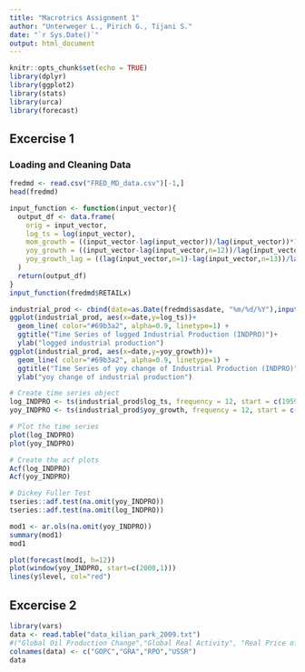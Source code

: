 ```yaml
---
title: "Macrotrics Assignment 1"
author: "Unterweger L., Pirich G., Tijani S."
date: "`r Sys.Date()`"
output: html_document
---
```


```r
knitr::opts_chunk$set(echo = TRUE)
library(dplyr)
library(ggplot2)
library(stats)
library(urca)
library(forecast)
```

## Excercise 1
### Loading and Cleaning Data
```r
fredmd <- read.csv("FRED_MD_data.csv")[-1,]
head(fredmd)
```

\textit{Create a function that takes a vector containing observations of a time series as input and returns a dataframe with the following transformed series in its columns as output:
– the original time series in its raw form.
– the log-transformed time series.
– month-on-month growth rates in percent.
– year-on-year growth rates in percent.
– the first lag of the year-on-year growth rates of the time series.}

```r
input_function <- function(input_vector){
  output_df <- data.frame(
    orig = input_vector,
    log_ts = log(input_vector),
    mom_growth = ((input_vector-lag(input_vector))/lag(input_vector))*100,
    yoy_growth = ((input_vector-lag(input_vector,n=12))/lag(input_vector,n=12))*100,
    yoy_growth_lag = ((lag(input_vector,n=1)-lag(input_vector,n=13))/lag(input_vector,n=1))*100
  )
  return(output_df)
}
input_function(fredmd$RETAILx)
```

\textit{Use the created function to create a dataframe with the various transformation for US industrial production (mnemonic INDPRO), plot the logged time series and the yearly changes produced by the function. Briefly describe the properties of the time series.}
```r
industrial_prod <- cbind(date=as.Date(fredmd$sasdate, "%m/%d/%Y"),input_function(fredmd$INDPRO))
ggplot(industrial_prod, aes(x=date,y=log_ts))+
  geom_line( color="#69b3a2", alpha=0.9, linetype=1) +
  ggtitle("Time Series of logged Industrial Production (INDPRO)")+
  ylab("logged industrial production")
ggplot(industrial_prod, aes(x=date,y=yoy_growth))+
  geom_line( color="#69b3a2", alpha=0.9, linetype=1) +
  ggtitle("Time Series of yoy change of Industrial Production (INDPRO)")+
  ylab("yoy change of industrial production")
```

\textit{Using suitable functions from the stats and urca package, assess the properties of both logged industrial production and its yearly growth rate. Plot the autocorrelation function and perform Dickey-Fuller tests to test for a unit root (note the different specifications, i.e. including a drift or a trend), interpret the results.}

```r
# Create time series object
log_INDPRO <- ts(industrial_prod$log_ts, frequency = 12, start = c(1959,1,1))
yoy_INDPRO <- ts(industrial_prod$yoy_growth, frequency = 12, start = c(1959,1,1))

# Plot the time series
plot(log_INDPRO)
plot(yoy_INDPRO)

# Create the acf plots
Acf(log_INDPRO)
Acf(yoy_INDPRO)

# Dickey Fuller Test
tseries::adf.test(na.omit(yoy_INDPRO))
tseries::adf.test(na.omit(log_INDPRO))
```

\textit{Estimate a suitable AR model (e.g. using the ar.ols() function) for the stationary time series (as determined in the previous point).1 How is the lag order determined by default? Use the estimated model to produce forecasts for the next year and plot them. Interpret their behaviour (i.e. are they converging towards a certain value? What could that be?). Use the produced forecasts to also forecast the change in the original time series.}
```r
mod1 <- ar.ols(na.omit(yoy_INDPRO))
summary(mod1)
mod1

plot(forecast(mod1, h=12))
plot(window(yoy_INDPRO, start=c(2000,1)))
lines(y$level, col="red")
```

## Excercise 2

\textit{Read Kilian & Park (2009), who discuss the effects of oil price shocks on the US stock market, focus on Sections 2 and 3.1-3.3. Load the provided data by Kilian & Park (2009), which contains a measure of change in oil production, a measure of real economic activity, the real price of oil, and changes in real US dividend growth from 1973M1 to 2016M12.}

```r
library(vars)
data <- read.table("data_kilian_park_2009.txt")
#("Global Oil Production Change","Global Real Activity", "Real Price of Oil", "US Dividend Returns")
colnames(data) <- c("GOPC","GRA","RPO","USSR")
data
```
\begin{itemize}
\item Using the the packages vars in R (or an equivalent one in another language), estimate the VAR described in section 2.2 using the variables in the same order as specified by Kilian & Park (2009).
```r
mod1 <- VAR(data, p=24, type="const")
#mod1
summary(mod1)
```

\item Using the estimated VAR, compute impulse response functions (take a look at the irf() function in vars, it uses the same identification scheme as Kilian & Park (2009) propose (recursive ordering based on a Cholesky decomposition of the vcov-matrix of the errors) by default. Replicate Figure 1 and the lower panel in figure 3 of Kilian & Park (2009). Interpret the results.
```r
ir.mod1 <- irf(mod1, impulse=c("GOPC","GRA","RPO"), response = "RPO",n.ahead = 15)

# Reverse GOPC
for(i in 1:length(ir.mod1$irf$GOPC)){
  ir.mod1$irf$GOPC[i] <- ir.mod1$irf$GOPC[i]*(-1)
  ir.mod1$Upper$GOPC[i] <- ir.mod1$Upper$GOPC[i]*(-1)
  ir.mod1$Lower$GOPC[i] <- ir.mod1$Lower$GOPC[i]*(-1)
}

plot(ir.mod1,ylim=c(-6,12))


########################NOT WORKING FROM HERE ON########################

ir.mod1_cumulative <- irf(mod1,impulse="GOPC",response = "RPO",n.ahead = 15, cumulative = TRUE)
# Reverse GOPC
for(i in 1:length(ir.mod1_cumulative$irf$GOPC)){
  ir.mod1_cumulative$irf$GOPC[i] <- ir.mod1_cumulative$irf$GOPC[i]*(-1)
  ir.mod1_cumulative$Upper$GOPC[i] <- ir.mod1_cumulative$Upper$GOPC[i]*(-1)
  ir.mod1_cumulative$Lower$GOPC[i] <- ir.mod1_cumulative$Lower$GOPC[i]*(-1)
}

plot(ir.mod1_cumulative)
```

\item Calculate forecast error variance decompositions for the included variables (take a look at the fevd() function in vars). Replicate Table 2 of Kilian & Park (2009). Interpret the results.

```r
fevd_mod1 <- vars::fevd(mod1, n.ahead=12)
table2 <- round(fevd_mod1$USSR[c(1,2,3,12),]*100,2)
table2
```

\item Note that the dataset provided misses US stock market returns (due to the licensing of the underlying time series). Look for alternative data on the US stock market, create a variable similar to the one used by Kilian & Park (2009). Re-estimate the model and replicate Figure 1 again as well as the top panel of Figure 3 and Table 1.5 Interpret the results.
```r
options(scipen=5)
fred <- read.csv("FRED_MD_data.csv")[,c("sasdate","S.P.500","CPIAUCSL")][-1,]
str(fred)

# Extract SP500 Growth and Inflation
ret <- input_function(fred$S.P.500)$mom_growth
inf <- input_function(fred$CPIAUCSL)$mom_growth

# Compute deflated stock returns
stockret <- ret - inf
head(stockret)

# Create time series
stockret_ts <- ts(stockret, frequency=12, start=c(1959,1))
head(stockret_ts)
plot(stockret_ts)
stockret_ts <- window(stockret_ts, start=c(1973,1), end=c(2016,12))
plot(stockret_ts)

# Create new data set
data_new <- cbind(data,as.numeric(stockret_ts))
```
\end{itemize}
